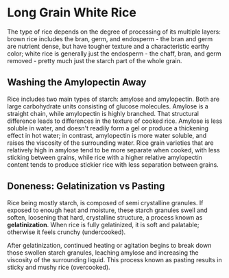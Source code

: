 # Long Grain White Rice

The type of rice depends on the degree of processing of its multiple layers:
brown rice includes the bran, germ, and endosperm - the bran and germ are
nutrient dense, but have tougher texture and a characteristic earthy color;
white rice is generally just the endosperm - the chaff, bran, and germ removed -
pretty much just the starch part of the whole grain.

## Washing the Amylopectin Away

Rice includes two main types of starch: amylose and amylopectin. Both are large
carbohydrate units consisting of glucose molecules. Amylose is a straight chain,
while amylopectin is highly branched. That structural difference leads to
differences in the texture of cooked rice. Amylose is less soluble in water, and
doesn't readily form a gel or produce a thickening effect in hot water; in
contrast, amylopectin is more water soluble, and raises the viscosity of the
surrounding water. Rice grain varieties that are relatively high in amylose tend
to be more separate when cooked, with less sticking between grains, while rice
with a higher relative amylopectin content tends to produce stickier rice with
less separation between grains.

## Doneness: Gelatinization vs Pasting

Rice being mostly starch, is composed of semi crystalline granules. If exposed
to enough heat and moisture, these starch granules swell and soften, loosening
that hard, crystalline structure, a process known as **gelatinization**. When
rice is fully gelatinized, it is soft and palatable; otherwise it feels crunchy
(undercooked).

After gelatinization, continued heating or agitation begins to break down those
swollen starch granules, leaching amylose and increasing the viscosity of the
surrounding liquid. This process known as pasting results in sticky and mushy
rice (overcooked).
